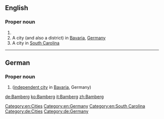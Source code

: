 ==English==
{{wikipedia}}
===Proper noun===
{{en-proper noun}}

# {{surname}}
# A city (and also a district) in [[Bavaria]], [[Germany]]
# A city in [[South Carolina]]

[[Category:en:Cities]]
[[Category:en:Germany]]
[[Category:en:South Carolina]]

----

==German==
{{wikipedia|lang=de}}
===Proper noun===
{{de-proper noun|n}}

# {{l/en|Bamberg}} ([[independent city]] in [[Bavaria]], Germany)

[[Category:de:Cities]]
[[Category:de:Germany]]

[[de:Bamberg]]
[[ko:Bamberg]]
[[it:Bamberg]]
[[zh:Bamberg]]